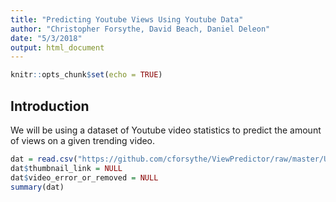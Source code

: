 ```yaml
---
title: "Predicting Youtube Views Using Youtube Data"
author: "Christopher Forsythe, David Beach, Daniel Deleon"
date: "5/3/2018"
output: html_document
---
```


```r
knitr::opts_chunk$set(echo = TRUE)
```

## Introduction

We will be using a dataset of Youtube video statistics to predict the amount of views on a given trending video. 


```r
dat = read.csv("https://github.com/cforsythe/ViewPredictor/raw/master/USvideos.csv")
dat$thumbnail_link = NULL
dat$video_error_or_removed = NULL  
summary(dat)
```

